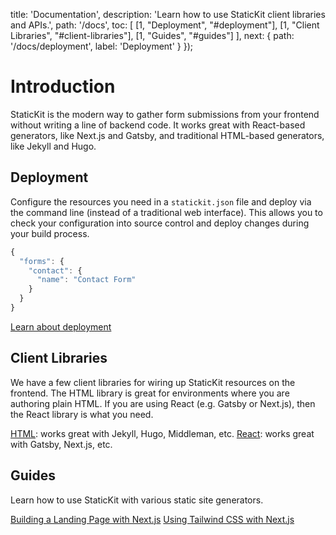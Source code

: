 
  title: 'Documentation',
  description: 'Learn how to use StaticKit client libraries and APIs.',
  path: '/docs',
  toc: [
    [1, "Deployment", "#deployment"],
    [1, "Client Libraries", "#client-libraries"],
    [1, "Guides", "#guides"]
  ],
  next: {
    path: '/docs/deployment',
    label: 'Deployment'
  }
});

# Introduction

StaticKit is the modern way to gather form submissions from your frontend without writing a line of backend code. It works great with React-based generators, like Next.js and Gatsby, and traditional HTML-based generators, like Jekyll and Hugo.

## Deployment

Configure the resources you need in a `statickit.json` file and deploy via the command line (instead of a traditional web interface). This allows you to check your configuration into source control and deploy changes during your build process.

```js
{
  "forms": {
    "contact": {
      "name": "Contact Form"
    }
  }
}
```

<ArrowItem>
  <a href="/docs/deployment" className="font-semibold text-indigo-600">Learn about deployment</a>
</ArrowItem>

## Client Libraries

We have a few client libraries for wiring up StaticKit resources on the frontend. The HTML library is great for environments where you are authoring plain HTML. If you are using React (e.g. Gatsby or Next.js), then the React library is what you need.

<ArrowItem>
  <a href="/docs/html" className="font-semibold text-indigo-600">HTML</a>: works great with Jekyll, Hugo, Middleman, etc.
</ArrowItem>

<ArrowItem>
  <a href="/docs/react" className="font-semibold text-indigo-600">React</a>: works great with Gatsby, Next.js, etc.
</ArrowItem>

## Guides

Learn how to use StaticKit with various static site generators.

<ArrowItem>
  <a href="/guides/next-landing-page" className="font-semibold text-indigo-600">Building a Landing Page with Next.js</a>
</ArrowItem>

<ArrowItem>
  <a href="/guides/next-js-tailwind" className="font-semibold text-indigo-600">Using Tailwind CSS with Next.js</a>
</ArrowItem>
